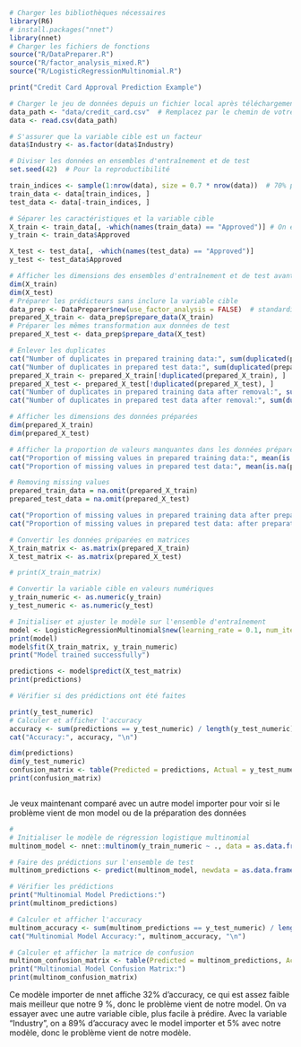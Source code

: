 ```r

# Charger les bibliothèques nécessaires
library(R6)
# install.packages("nnet")
library(nnet)
# Charger les fichiers de fonctions
source("R/DataPreparer.R")
source("R/factor_analysis_mixed.R")
source("R/LogisticRegressionMultinomial.R")

print("Credit Card Approval Prediction Example")

# Charger le jeu de données depuis un fichier local après téléchargement de Kaggle
data_path <- "data/credit_card.csv"  # Remplacez par le chemin de votre fichier
data <- read.csv(data_path)

# S'assurer que la variable cible est un facteur
data$Industry <- as.factor(data$Industry)

# Diviser les données en ensembles d'entraînement et de test
set.seed(42)  # Pour la reproductibilité

```

```r
train_indices <- sample(1:nrow(data), size = 0.7 * nrow(data))  # 70% pour l'entraînement
train_data <- data[train_indices, ]
test_data <- data[-train_indices, ]

# Séparer les caractéristiques et la variable cible
X_train <- train_data[, -which(names(train_data) == "Approved")] # On essaye avec Approved au lieu d'Industry
y_train <- train_data$Approved

X_test <- test_data[, -which(names(test_data) == "Approved")]
y_test <- test_data$Approved
```

```r
# Afficher les dimensions des ensembles d'entraînement et de test avant le traitement
dim(X_train)
dim(X_test)
# Préparer les prédicteurs sans inclure la variable cible
data_prep <- DataPreparer$new(use_factor_analysis = FALSE)  # standardisation + one hot encoding
prepared_X_train <- data_prep$prepare_data(X_train)
# Préparer les mêmes transformation aux données de test
prepared_X_test <- data_prep$prepare_data(X_test)

# Enlever les duplicates
cat("Number of duplicates in prepared training data:", sum(duplicated(prepared_X_train)), "\n")
cat("Number of duplicates in prepared test data:", sum(duplicated(prepared_X_test)), "\n")
prepared_X_train <- prepared_X_train[!duplicated(prepared_X_train), ]
prepared_X_test <- prepared_X_test[!duplicated(prepared_X_test), ]
cat("Number of duplicates in prepared training data after removal:", sum(duplicated(prepared_X_train)), "\n")
cat("Number of duplicates in prepared test data after removal:", sum(duplicated(prepared_X_test)), "\n")

# Afficher les dimensions des données préparées
dim(prepared_X_train)
dim(prepared_X_test)

# Afficher la proportion de valeurs manquantes dans les données préparées
cat("Proportion of missing values in prepared training data:", mean(is.na(prepared_X_train)), "\n")
cat("Proportion of missing values in prepared test data:", mean(is.na(prepared_X_test)), "\n")

# Removing missing values
prepared_train_data = na.omit(prepared_X_train)
prepared_test_data = na.omit(prepared_X_test)

cat("Proportion of missing values in prepared training data after preparation:", mean(is.na(prepared_X_train)), "\n")
cat("Proportion of missing values in prepared test data: after preparation", mean(is.na(prepared_X_test)), "\n")

```

```r
# Convertir les données préparées en matrices
X_train_matrix <- as.matrix(prepared_X_train)
X_test_matrix <- as.matrix(prepared_X_test)

# print(X_train_matrix)

# Convertir la variable cible en valeurs numériques
y_train_numeric <- as.numeric(y_train)
y_test_numeric <- as.numeric(y_test)
```

```r
# Initialiser et ajuster le modèle sur l'ensemble d'entraînement
model <- LogisticRegressionMultinomial$new(learning_rate = 0.1, num_iterations = 1000)
print(model)
model$fit(X_train_matrix, y_train_numeric)
print("Model trained successfully")
```
```r
predictions <- model$predict(X_test_matrix)
print(predictions)

# Vérifier si des prédictions ont été faites

```
```r
print(y_test_numeric)
# Calculer et afficher l'accuracy
accuracy <- sum(predictions == y_test_numeric) / length(y_test_numeric)
cat("Accuracy:", accuracy, "\n")
```
```r
dim(predictions)
dim(y_test_numeric)
confusion_matrix <- table(Predicted = predictions, Actual = y_test_numeric)
print(confusion_matrix)

```
```r

```
Je veux maintenant comparé avec un autre model importer pour voir si le problème vient de mon model ou de la préparation des données
```r
# 
# Initialiser le modèle de régression logistique multinomial
multinom_model <- nnet::multinom(y_train_numeric ~ ., data = as.data.frame(X_train_matrix))

# Faire des prédictions sur l'ensemble de test
multinom_predictions <- predict(multinom_model, newdata = as.data.frame(X_test_matrix))

# Vérifier les prédictions
print("Multinomial Model Predictions:")
print(multinom_predictions)

# Calculer et afficher l'accuracy
multinom_accuracy <- sum(multinom_predictions == y_test_numeric) / length(y_test_numeric)
cat("Multinomial Model Accuracy:", multinom_accuracy, "\n")

# Calculer et afficher la matrice de confusion
multinom_confusion_matrix <- table(Predicted = multinom_predictions, Actual = y_test_numeric)
print("Multinomial Model Confusion Matrix:")
print(multinom_confusion_matrix)
```
Ce modèle importer de nnet affiche 32% d'accuracy, ce qui est assez faible mais meilleur que notre 9 %, donc le problème vient de notre model.
On va essayer avec une autre variable cible, plus facile à prédire.
Avec la variable "Industry", on a 89% d'accuracy avec le model importer et 5% avec notre modèle, donc le problème vient de notre modèle.